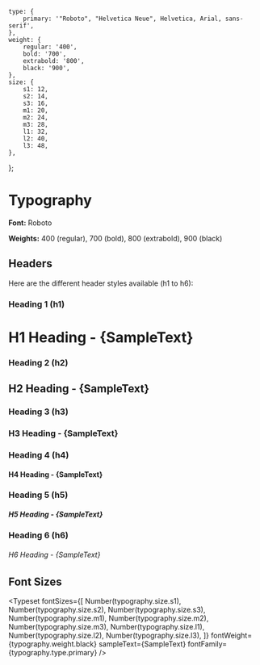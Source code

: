 
<Meta title="Typography/Typography" />

    type: {
        primary: '"Roboto", "Helvetica Neue", Helvetica, Arial, sans-serif',
    },
    weight: {
        regular: '400',
        bold: '700',
        extrabold: '800',
        black: '900',
    },
    size: {
        s1: 12,
        s2: 14,
        s3: 16,
        m1: 20,
        m2: 24,
        m3: 28,
        l1: 32,
        l2: 40,
        l3: 48,
    },
};


# Typography

**Font:** Roboto

**Weights:** 400 (regular), 700 (bold), 800 (extrabold), 900 (black)

## Headers

Here are the different header styles available (h1 to h6):

### Heading 1 (h1)

<h1 style={{ fontFamily: typography.type.primary, fontWeight: typography.weight.bold }}>
    H1 Heading - {SampleText}
</h1>

### Heading 2 (h2)

<h2 style={{ fontFamily: typography.type.primary, fontWeight: typography.weight.bold }}>
    H2 Heading - {SampleText}
</h2>

### Heading 3 (h3)

<h3 style={{ fontFamily: typography.type.primary, fontWeight: typography.weight.bold }}>
    H3 Heading - {SampleText}
</h3>

### Heading 4 (h4)

<h4 style={{ fontFamily: typography.type.primary, fontWeight: typography.weight.bold }}>
    H4 Heading - {SampleText}
</h4>

### Heading 5 (h5)

<h5 style={{ fontFamily: typography.type.primary, fontWeight: typography.weight.bold }}>
    H5 Heading - {SampleText}
</h5>

### Heading 6 (h6)

<h6 style={{ fontFamily: typography.type.primary, fontWeight: typography.weight.bold }}>
    H6 Heading - {SampleText}
</h6>

## Font Sizes

<Typeset
    fontSizes={[
        Number(typography.size.s1),
        Number(typography.size.s2),
        Number(typography.size.s3),
        Number(typography.size.m1),
        Number(typography.size.m2),
        Number(typography.size.m3),
        Number(typography.size.l1),
        Number(typography.size.l2),
        Number(typography.size.l3),
    ]}
    fontWeight={typography.weight.black}
    sampleText={SampleText}
    fontFamily={typography.type.primary}
/>
